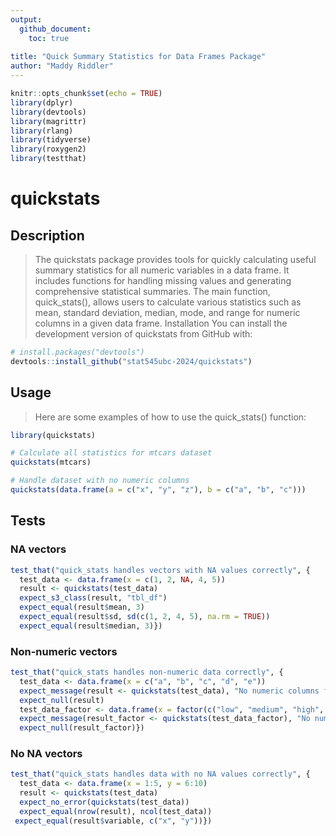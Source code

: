 ```yaml
---
output: 
  github_document:
    toc: true
  
title: "Quick Summary Statistics for Data Frames Package"
author: "Maddy Riddler"
---
```


```r
knitr::opts_chunk$set(echo = TRUE)
library(dplyr)
library(devtools)
library(magrittr)
library(rlang)
library(tidyverse)
library(roxygen2)
library(testthat)
```

# quickstats

## Description

> The quickstats package provides tools for quickly calculating useful summary statistics for all numeric variables in a data frame. It includes functions for handling missing values and generating comprehensive statistical summaries. The main function, quick_stats(), allows users to calculate various statistics such as mean, standard deviation, median, mode, and range for numeric columns in a given data frame. Installation You can install the development version of quickstats from GitHub with:

```r
# install.packages("devtools")
devtools::install_github("stat545ubc-2024/quickstats")
```

## Usage

> Here are some examples of how to use the quick_stats() function:

```r
library(quickstats)

# Calculate all statistics for mtcars dataset
quickstats(mtcars)

# Handle dataset with no numeric columns
quickstats(data.frame(a = c("x", "y", "z"), b = c("a", "b", "c")))
```

## Tests

### NA vectors

```r
test_that("quick_stats handles vectors with NA values correctly", {
  test_data <- data.frame(x = c(1, 2, NA, 4, 5))
  result <- quickstats(test_data)
  expect_s3_class(result, "tbl_df")
  expect_equal(result$mean, 3)
  expect_equal(result$sd, sd(c(1, 2, 4, 5), na.rm = TRUE))
  expect_equal(result$median, 3)})
```

### Non-numeric vectors

```r
test_that("quick_stats handles non-numeric data correctly", {
  test_data <- data.frame(x = c("a", "b", "c", "d", "e"))
  expect_message(result <- quickstats(test_data), "No numeric columns found")
  expect_null(result)
  test_data_factor <- data.frame(x = factor(c("low", "medium", "high", "low", "high")))
  expect_message(result_factor <- quickstats(test_data_factor), "No numeric columns found")
  expect_null(result_factor)})
```

### No NA vectors

```r
test_that("quick_stats handles data with no NA values correctly", {
  test_data <- data.frame(x = 1:5, y = 6:10)
  result <- quickstats(test_data)
  expect_no_error(quickstats(test_data))
  expect_equal(nrow(result), ncol(test_data))
 expect_equal(result$variable, c("x", "y"))})
```

